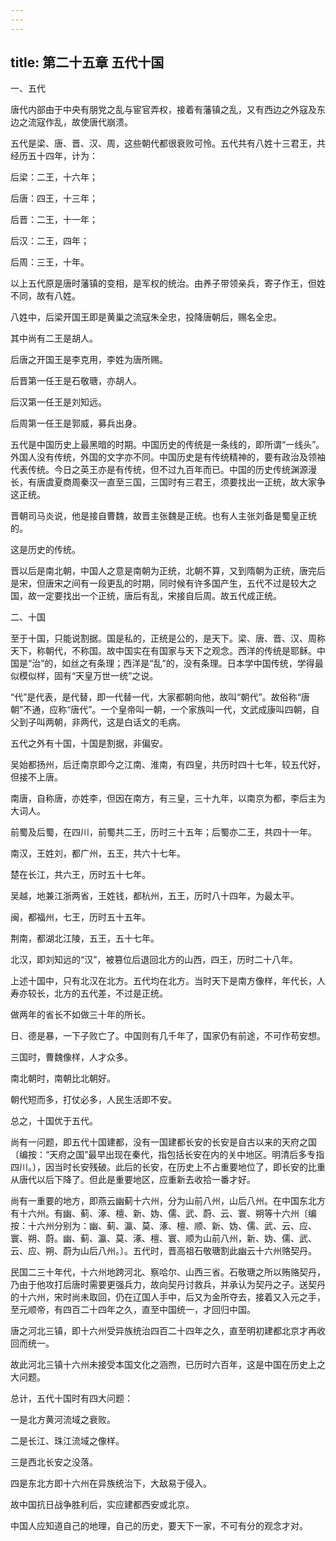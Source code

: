 ```yaml
---
---
---
```

title: 第二十五章 五代十国
---



一、五代

唐代内部由于中央有朋党之乱与宦官弄权，接着有藩镇之乱，又有西边之外寇及东边之流寇作乱，故使唐代崩溃。

五代是梁、唐、晋、汉、周，这些朝代都很衰败可怜。五代共有八姓十三君王，共经历五十四年，计为：

后梁：二王，十六年；

后唐：四王，十三年；

后晋：二王，十一年；

后汉：二王，四年；

后周：三王，十年。

以上五代原是唐时藩镇的变相，是军权的统治。由养子带领亲兵，寄子作王，但姓不同，故有八姓。

八姓中，后梁开国王即是黄巢之流寇朱全忠，投降唐朝后，赐名全忠。

其中尚有二王是胡人。

后唐之开国王是李克用，李姓为唐所赐。

后晋第一任王是石敬瑭，亦胡人。

后汉第一任王是刘知远。

后周第一任王是郭威，募兵出身。

五代是中国历史上最黑暗的时期。中国历史的传统是一条线的，即所谓“一线头”。外国人没有传统，外国的文字亦不同。中国历史是有传统精神的，要有政治及领袖代表传统。今日之英王亦是有传统，但不过九百年而已。中国的历史传统渊源漫长，有唐虞夏商周秦汉一直至三国，三国时有三君王，须要找出一正统，故大家争这正统。

晋朝司马炎说，他是接自曹魏，故晋主张魏是正统。也有人主张刘备是蜀皇正统的。

这是历史的传统。

晋以后是南北朝，中国人之意是南朝为正统，北朝不算，又到隋朝为正统，唐完后是宋，但唐宋之间有一段更乱的时期，同时候有许多国产生，五代不过是较大之国，故一定要找出一个正统，唐后有乱，宋接自后周。故五代成正统。

二、十国

至于十国，只能说割据。国是私的，正统是公的，是天下。梁、唐、晋、汉、周称天下，称朝代，不称国。故中国实在有国家与天下之观念。西洋的传统是耶稣。中国是“治”的，如丝之有条理；西洋是“乱”的，没有条理。日本学中国传统，学得最似模似样，固有“天皇万世一统”之说。

“代”是代表，是代替，即一代替一代，大家都朝向他，故叫“朝代”。故俗称“唐朝”不通，应称“唐代”。一个皇帝叫一朝，一个家族叫一代，文武成康叫四朝，自父到子叫两朝，非两代，这是白话文的毛病。

五代之外有十国，十国是割据，非偏安。

吴始都扬州，后迁南京即今之江南、淮南，有四皇，共历时四十七年，较五代好，但接不上唐。

南唐，自称唐，亦姓李，但因在南方，有三皇，三十九年，以南京为都，李后主为大词人。

前蜀及后蜀，在四川，前蜀共二王，历时三十五年；后蜀亦二王，共四十一年。

南汉，王姓刘，都广州，五王，共六十七年。

楚在长江，共六王，历时五十七年。

吴越，地兼江浙两省，王姓钱，都杭州，五王，历时八十四年，为最太平。

闽，都福州，七王，历时五十五年。

荆南，都湖北江陵，五王，五十七年。

北汉，即刘知远的“汉”，被篡位后退回北方的山西，四王，历时二十八年。

上述十国中，只有北汉在北方。五代均在北方。当时天下是南方像样，年代长，人寿亦较长，北方的五代差，不过是正统。

做两年的省长不如做三十年的所长。

日、德是暴，一下子败亡了。中国则有几千年了，国家仍有前途，不可作苟安想。

三国时，曹魏像样，人才众多。

南北朝时，南朝比北朝好。

朝代短而多，打仗必多，人民生活即不安。

总之，十国优于五代。

尚有一问题，即五代十国建都，没有一国建都长安的长安是自古以来的天府之国〔编按：“天府之国”最早出现在秦代，指包括长安在内的关中地区。明清后多专指四川。〕，因当时长安残破。此后的长安，在历史上不占重要地位了，即长安的比重从唐代以后下降了。但此是重要地区，应重新去收拾一番才好。

尚有一重要的地方，即燕云幽蓟十六州，分为山前八州，山后八州。在中国东北方有十六州。有幽、蓟、涿、檀、新、妫、儒、武、蔚、云、寰、朔等十六州〔编按：十六州分别为：幽、蓟、瀛、莫、涿、檀、顺、新、妫、儒、武、云、应、寰、朔、蔚。幽、蓟、瀛、莫、涿、檀、寰、顺为山前八州，新、妫、儒、武、云、应、朔、蔚为山后八州。〕。五代时，晋高祖石敬瑭割此幽云十六州赂契丹。

民国二三十年代，十六州地跨河北、察哈尔、山西三省。石敬瑭之所以贿赂契丹，乃由于他攻打后唐时需要更强兵力，故向契丹讨救兵，并承认为契丹之子。送契丹的十六州，宋时尚未取回，仍在辽国人手中，后又为金所夺去，接着又入元之手，至元顺帝，有四百二十四年之久，直至中国统一，才回归中国。

唐之河北三镇，即十六州受异族统治四百二十四年之久，直至明初建都北京才再收回而统一。

故此河北三镇十六州未接受本国文化之涵煦，已历时六百年，这是中国在历史上之大问题。

总计，五代十国时有四大问题：

一是北方黄河流域之衰败。

二是长江、珠江流域之像样。

三是西北长安之没落。

四是东北方即十六州在异族统治下，大敌易于侵入。

故中国抗日战争胜利后，实应建都西安或北京。

中国人应知道自己的地理，自己的历史，要天下一家，不可有分的观念才对。